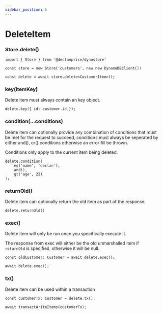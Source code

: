 ```yaml
---
sidebar_position: 5
---
```


# DeleteItem

### Store.delete()

```tsx
import { Store } from '@declanprice/dynostore'

const store = new Store('customers', new new DynamoDBClient())

const delete = await store.delete<CustomerItem>();
```

### key(itemKey)

Delete item must always contain an key object.

```tsx
delete.key({ id: customer.id });
```

### condition(...conditions)

Delete item can optionally provide any combination of conditions that must be met for the request to succeed, conditions must always be seperated by either and(), or() conditions otherwise an error fill be thrown.

Conditions only apply to the current item being deleted.

```tsx
delete.condition(
    eq('name', 'declan'),
    and(),
    gt('age', 22)
);
```

### returnOld()

Delete item can optionally return the old item as part of the response.

```tsx
delete.returnOld()
```

### exec()

Delete item will only be run once you specifically execute it.

The response from exec will either be the old unmarshalled item if `returnOld` is specified, otherwise it will be null.

```tsx
const oldCustomer: Customer = await delete.exec();

await delete.exec();
```

### tx()

Delete item can be used within a transaction

```tsx
const customerTx: Customer = delete.tx();

await transactWriteItems(customerTx);
```